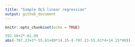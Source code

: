 ```yaml
---
title: "Simple OLS linear regression"
output: github_document
---
```


```r
knitr::opts_chunk$set(echo = TRUE)
```

```r
592.56+2*-61.99
abs(-707.23+2*-55.61+80*14.15-(-707.23-55.61*4+14.15*90))

```
